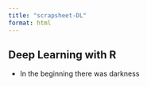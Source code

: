 ```yaml
---
title: "scrapsheet-DL"
format: html
---
```


## Deep Learning with R

-   In the beginning there was darkness

